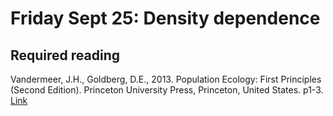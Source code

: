 # Friday Sept 25: Density dependence

## Required reading
Vandermeer, J.H., Goldberg, D.E., 2013. Population Ecology: First Principles (Second Edition). Princeton University Press, Princeton, United States. p1-3. [Link](https://ebookcentral-proquest-com.qe2a-proxy.mun.ca/lib/mun/detail.action?docID=1205619)
